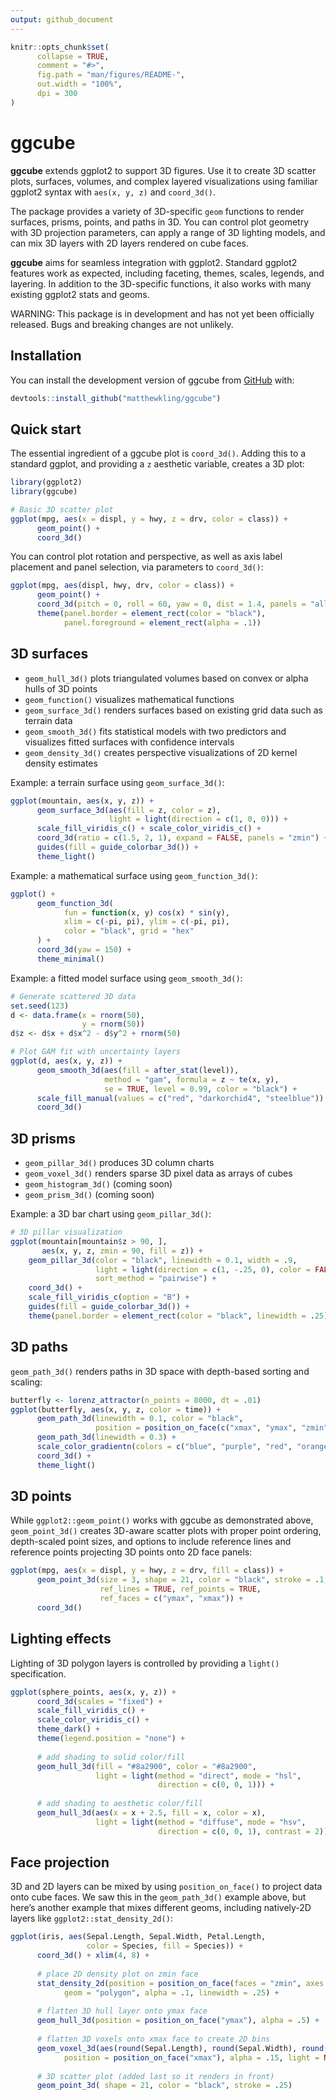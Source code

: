 ```yaml
---
output: github_document
---
```


<!-- README.md is generated from README.Rmd. Please edit that file -->

```r
knitr::opts_chunk$set(
      collapse = TRUE,
      comment = "#>",
      fig.path = "man/figures/README-",
      out.width = "100%",
      dpi = 300
)
```

# ggcube

<!-- badges: start -->
<!-- badges: end -->

**ggcube** extends ggplot2 to support 3D figures. Use it to create 3D scatter plots, surfaces, volumes, and complex layered visualizations using familiar ggplot2 syntax with `aes(x, y, z)` and `coord_3d()`.

The package provides a variety of 3D-specific `geom` functions to render surfaces, prisms, points, and paths in 3D. You can control plot geometry with 3D projection parameters, can apply a range of 3D lighting models, and can mix 3D layers with 2D layers rendered on cube faces. 

**ggcube** aims for seamless integration with ggplot2. Standard ggplot2 features work as expected, including faceting, themes, scales, legends, and layering. In addition to the 3D-specific functions, it also works with many existing ggplot2 stats and geoms.

WARNING: This package is in development and has not yet been officially released. Bugs and breaking changes are not unlikely.


## Installation

You can install the development version of ggcube from [GitHub](https://github.com/matthewkling/ggcube) with:

``` r
devtools::install_github("matthewkling/ggcube")
```


## Quick start

The essential ingredient of a ggcube plot is `coord_3d()`. Adding this to a standard ggplot, and providing a `z` aesthetic variable, creates a 3D plot:

```r
library(ggplot2)
library(ggcube)

# Basic 3D scatter plot
ggplot(mpg, aes(x = displ, y = hwy, z = drv, color = class)) +
      geom_point() +
      coord_3d()
```

You can control plot rotation and perspective, as well as axis label placement and panel selection, via parameters to `coord_3d()`:

```r
ggplot(mpg, aes(displ, hwy, drv, color = class)) +
      geom_point() +
      coord_3d(pitch = 0, roll = 60, yaw = 0, dist = 1.4, panels = "all") +
      theme(panel.border = element_rect(color = "black"),
            panel.foreground = element_rect(alpha = .1))
```

## 3D surfaces

- `geom_hull_3d()` plots triangulated volumes based on convex or alpha hulls of 3D points
- `geom_function()` visualizes mathematical functions
- `geom_surface_3d()` renders surfaces based on existing grid data such as terrain data
- `geom_smooth_3d()` fits statistical models with two predictors and visualizes fitted surfaces with confidence intervals
- `geom_density_3d()` creates perspective visualizations of 2D kernel density estimates 

Example: a terrain surface using `geom_surface_3d()`:

```r
ggplot(mountain, aes(x, y, z)) +
      geom_surface_3d(aes(fill = z, color = z),
                      light = light(direction = c(1, 0, 0))) +
      scale_fill_viridis_c() + scale_color_viridis_c() +
      coord_3d(ratio = c(1.5, 2, 1), expand = FALSE, panels = "zmin") +
      guides(fill = guide_colorbar_3d()) +
      theme_light()
```

Example: a mathematical surface using `geom_function_3d()`:

```r
ggplot() +
      geom_function_3d(
            fun = function(x, y) cos(x) * sin(y),
            xlim = c(-pi, pi), ylim = c(-pi, pi),
            color = "black", grid = "hex"
      ) +
      coord_3d(yaw = 150) +
      theme_minimal()
```
Example: a fitted model surface using `geom_smooth_3d()`:

```r
# Generate scattered 3D data
set.seed(123)
d <- data.frame(x = rnorm(50),
                y = rnorm(50))
d$z <- d$x + d$x^2 - d$y^2 + rnorm(50)

# Plot GAM fit with uncertainty layers
ggplot(d, aes(x, y, z)) + 
      geom_smooth_3d(aes(fill = after_stat(level)),
                     method = "gam", formula = z ~ te(x, y),
                     se = TRUE, level = 0.99, color = "black") +
      scale_fill_manual(values = c("red", "darkorchid4", "steelblue")) +
      coord_3d()


```


## 3D prisms

- `geom_pillar_3d()` produces 3D column charts
- `geom_voxel_3d()` renders sparse 3D pixel data as arrays of cubes
- `geom_histogram_3d()` (coming soon)
- `geom_prism_3d()` (coming soon)

Example: a 3D bar chart using `geom_pillar_3d()`:

```r
# 3D pillar visualization
ggplot(mountain[mountain$z > 90, ], 
       aes(x, y, z, zmin = 90, fill = z)) +
    geom_pillar_3d(color = "black", linewidth = 0.1, width = .9,
                   light = light(direction = c(1, -.25, 0), color = FALSE),
                   sort_method = "pairwise") +
    coord_3d() +
    scale_fill_viridis_c(option = "B") + 
    guides(fill = guide_colorbar_3d()) +
    theme(panel.border = element_rect(color = "black", linewidth = .25))
```

## 3D paths

`geom_path_3d()` renders paths in 3D space with depth-based sorting and scaling:

```r
butterfly <- lorenz_attractor(n_points = 8000, dt = .01)
ggplot(butterfly, aes(x, y, z, color = time)) +
      geom_path_3d(linewidth = 0.1, color = "black",
                   position = position_on_face(c("xmax", "ymax", "zmin"))) +
      geom_path_3d(linewidth = 0.3) +
      scale_color_gradientn(colors = c("blue", "purple", "red", "orange")) +
      coord_3d() +
      theme_light()
```


## 3D points

While `ggplot2::geom_point()` works with ggcube as demonstrated above, `geom_point_3d()` creates 3D-aware scatter plots with proper point ordering, depth-scaled point sizes, and options to include reference lines and reference points projecting 3D points onto 2D face panels:

```r
ggplot(mpg, aes(x = displ, y = hwy, z = drv, fill = class)) +
      geom_point_3d(size = 3, shape = 21, color = "black", stroke = .1,
                    ref_lines = TRUE, ref_points = TRUE,
                    ref_faces = c("ymax", "xmax")) +
      coord_3d()
```


## Lighting effects

Lighting of 3D polygon layers is controlled by providing a `light()` specification.

```r
ggplot(sphere_points, aes(x, y, z)) +
      coord_3d(scales = "fixed") +
      scale_fill_viridis_c() +
      scale_color_viridis_c() +
      theme_dark() +
      theme(legend.position = "none") +
      
      # add shading to solid color/fill
      geom_hull_3d(fill = "#8a2900", color = "#8a2900",
                   light = light(method = "direct", mode = "hsl", 
                                 direction = c(0, 0, 1))) +
      
      # add shading to aesthetic color/fill
      geom_hull_3d(aes(x = x + 2.5, fill = x, color = x),
                   light = light(method = "diffuse", mode = "hsv", 
                                 direction = c(0, 0, 1), contrast = 2))
```


## Face projection

3D and 2D layers can be mixed by using `position_on_face()` to project data onto cube faces. We saw this in the `geom_path_3d()` example above, but here's another example that mixes different geoms, including natively-2D layers like `ggplot2::stat_density_2d()`:

```r

ggplot(iris, aes(Sepal.Length, Sepal.Width, Petal.Length, 
                 color = Species, fill = Species)) +
      coord_3d() + xlim(4, 8) +
      
      # place 2D density plot on zmin face
      stat_density_2d(position = position_on_face(faces = "zmin", axes = c("x", "y")),
            geom = "polygon", alpha = .1, linewidth = .25) +
      
      # flatten 3D hull layer onto ymax face
      geom_hull_3d(position = position_on_face("ymax"), alpha = .5) +
      
      # flatten 3D voxels onto xmax face to create 2D bins
      geom_voxel_3d(aes(round(Sepal.Length), round(Sepal.Width), round(Petal.Length)),
            position = position_on_face("xmax"), alpha = .15, light = NULL) +
      
      # 3D scatter plot (added last so it renders in front)
      geom_point_3d( shape = 21, color = "black", stroke = .25)
```
